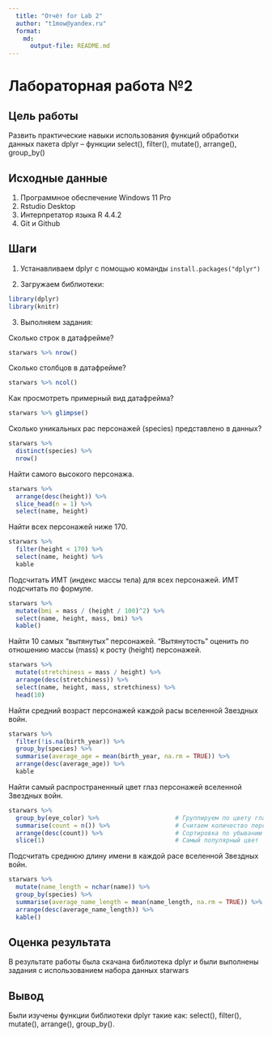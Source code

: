 ```yaml
---
  title: "Отчёт for Lab 2"
  author: "t1mow@yandex.ru"
  format: 
    md: 
      output-file: README.md
---
```


# Лабораторная работа №2

## Цель работы 

Развить практические навыки использования функций обработки данных пакета dplyr – функции select(), filter(), mutate(), arrange(), group_by()

## Исходные данные

  1. Программное обеспечение Windows 11 Pro
  2. Rstudio Desktop
  3. Интерпретатор языка R 4.4.2
  4. Git и Github

## Шаги

 1. Устанавливаем dplyr с помощью команды `install.packages("dplyr")`

 2. Загружаем библиотеки:
 
```r
library(dplyr)
library(knitr)
```

 3. Выполняем задания:

 Сколько строк в датафрейме?

```r
starwars %>% nrow()
```

 Сколько столбцов в датафрейме?

```r
starwars %>% ncol()
```

 Как просмотреть примерный вид датафрейма?

```r
starwars %>% glimpse()
```

 Сколько уникальных рас персонажей (species) представлено в данных?

```r
starwars %>%
  distinct(species) %>%
  nrow()
```

 Найти самого высокого персонажа.

```r
starwars %>%
  arrange(desc(height)) %>%
  slice_head(n = 1) %>%
  select(name, height)
```

 Найти всех персонажей ниже 170.

```r
starwars %>%
  filter(height < 170) %>%
  select(name, height) %>%
  kable
```

 Подсчитать ИМТ (индекс массы тела) для всех персонажей. ИМТ подсчитать по формуле.

```r
starwars %>%
  mutate(bmi = mass / (height / 100)^2) %>%
  select(name, height, mass, bmi) %>%
  kable()
```

 Найти 10 самых “вытянутых” персонажей. “Вытянутость” оценить по отношению массы (mass) к росту (height) персонажей.

```r
starwars %>%
  mutate(stretchiness = mass / height) %>%
  arrange(desc(stretchiness)) %>%            
  select(name, height, mass, stretchiness) %>% 
  head(10)    
```

 Найти средний возраст персонажей каждой расы вселенной Звездных войн.

```r
starwars %>%
  filter(!is.na(birth_year)) %>%              
  group_by(species) %>%                       
  summarise(average_age = mean(birth_year, na.rm = TRUE)) %>% 
  arrange(desc(average_age)) %>%
  kable
```

 Найти самый распространенный цвет глаз персонажей вселенной Звездных войн.

```r
starwars %>%
  group_by(eye_color) %>%                     # Группируем по цвету глаз
  summarise(count = n()) %>%                  # Считаем количество персонажей
  arrange(desc(count)) %>%                    # Сортировка по убыванию
  slice(1)                                    # Самый популярный цвет
```

 Подсчитать среднюю длину имени в каждой расе вселенной Звездных войн.

```r
starwars %>%
  mutate(name_length = nchar(name)) %>%
  group_by(species) %>%                       
  summarise(average_name_length = mean(name_length, na.rm = TRUE)) %>% 
  arrange(desc(average_name_length)) %>%
  kable()
```

## Оценка результата

В результате работы была скачана библиотека dplyr и были выполнены задания с использованием набора данных starwars

## Вывод

Были изучены функции библиотеки dplyr такие как: select(), filter(), mutate(), arrange(), group_by().
